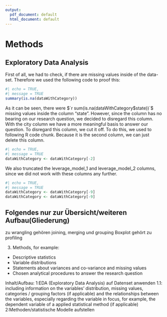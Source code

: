 ```yaml
---
output:
  pdf_document: default
  html_document: default
---
```

# Methods

## Exploratory Data Analysis

First of all, we had to check, if there are missing values inside of the data-set. Therefore we used the following code to proof this:

```r
#| echo = TRUE,
#| message = TRUE
summary(is.na(dataWithCategory))
```
As it can be seen, there were $`r sum(is.na(dataWithCategory$state))`$ missing values inside the column "state". 
However, since the column has no bearing on our research question, we decided to disregard this column. With the city column we have a more meaningful basis to answer our question.
To disregard this column, we cut it off. To do this, we used to following R code chunk. Because it is the second column, we can just delete this column.

```r
#| echo = TRUE,
#| message = TRUE
dataWithCategory <- dataWithCategory[-2]
```

We also truncated the leverage_model_1 and leverage_model_2 columns, since we did not work with these columns any further.

```r
#| echo = TRUE,
#| message = TRUE
dataWithCategory <- dataWithCategory[-9]
dataWithCategory <- dataWithCategory[-9]
```


## Folgendes nur zur Übersicht/weiteren Aufbau(Gliederung)

zu wrangling gehören joining, merging und grouping
Boxplot gehört zu profiling

3. Methods, for example:
- Descriptive statistics
- Variable distributions
- Statements about variances and co-variance and missing values
- Chosen analytical procedures to answer the research question


Inhalt/Aufbau:
  1:EDA (Exploratory Data Analysis) auf Datenset    anwenden
    1.1: including information on the variables’ distribution, missing values,
categories / grouping factors (if applicable) and the relationships between the variables, especially
regarding the variable in focus, for example, the dependent variable of a applied statistical method (if
applicable)
  2:Methoden/statistische Modelle aufstellen